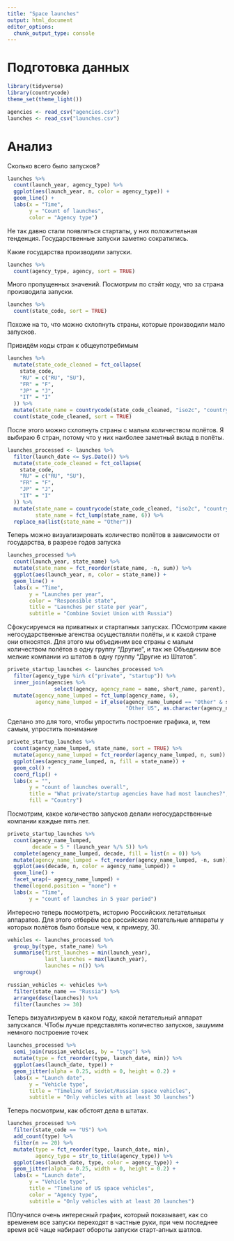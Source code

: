 ```yaml
---
title: "Space launches"
output: html_document
editor_options: 
  chunk_output_type: console
---
```


# Подготовка данных

```r
library(tidyverse)
library(countrycode)
theme_set(theme_light())
```

```r
agencies <- read_csv("agencies.csv")
launches <- read_csv("launches.csv")
```

# Анализ

Сколько всего было запусков?

```r
launches %>%
  count(launch_year, agency_type) %>%
  ggplot(aes(launch_year, n, color = agency_type)) +
  geom_line() +
  labs(x = "Time",
       y = "Count of launches",
       color = "Agency type")
```

Не так давно стали появляться стартапы, у них положительная тенденция. Государственные запуски заметно сократились. 

Какие государства производили запуски.

```r
launches %>%
  count(agency_type, agency, sort = TRUE)
```

Много пропущенных значений.
Посмотрим по стэйт коду, что за страна производила запуски.

```r
launches %>%
  count(state_code, sort = TRUE)
```

Похоже на то, что можно схлопнуть страны, которые производили мало запусков.

Привидём коды стран к общеупотребимым
```r
launches %>%
  mutate(state_code_cleaned = fct_collapse(
    state_code,
    "RU" = c("RU", "SU"),
    "FR" = "F",
    "JP" = "J",
    "IT" = "I"
  )) %>%
  mutate(state_name = countrycode(state_code_cleaned, "iso2c", "country.name")) %>%
  count(state_code_cleaned, sort = TRUE)
```

После этого можно схлопнуть страны с малым количеством полётов.
Я выбираю 6 стран, потому что у них наиболее заметный вклад в полёты.

```r
launches_processed <- launches %>%
  filter(launch_date <= Sys.Date()) %>%
  mutate(state_code_cleaned = fct_collapse(
    state_code,
    "RU" = c("RU", "SU"),
    "FR" = "F",
    "JP" = "J",
    "IT" = "I"
  )) %>%
  mutate(state_name = countrycode(state_code_cleaned, "iso2c", "country.name"),
         state_name = fct_lump(state_name, 6)) %>%
  replace_na(list(state_name = "Other"))
```

Теперь можно визуализировать количество полётов в зависимости от государства, в разрезе годов запуска

```r
launches_processed %>%
  count(launch_year, state_name) %>%
  mutate(state_name = fct_reorder(state_name, -n, sum)) %>%
  ggplot(aes(launch_year, n, color = state_name)) +
  geom_line() +
  labs(x = "Time",
       y = "Launches per year",
       color = "Responsible state",
       title = "Launches per state per year",
       subtitle = "Combine Soviet Union with Russia")
```

Сфокусируемся на приватных и стартапных запусках. 
ПОсмотрим какие негосударственные агенства осуществляли полёты, и к какой стране они относятся.
Для этого мы объединим все страны с малым количеством полётов в одну группу "Другие", и так же Объединим все мелкие компании из штатов в одну группу "Другие из Штатов".

```r
privete_startup_launches <- launches_processed %>%
  filter(agency_type %in% c("private", "startup")) %>%
  inner_join(agencies %>%
               select(agency, agency_name = name, short_name, parent), by = "agency") %>%
  mutate(agency_name_lumped = fct_lump(agency_name, 6),
         agency_name_lumped = if_else(agency_name_lumped == "Other" & state_name == "United States",
                                      "Other US", as.character(agency_name_lumped)))
```

Сделано это для того, чтобы упростить построение графика, и, тем самым, упростить понимание

```r
privete_startup_launches %>%
  count(agency_name_lumped, state_name, sort = TRUE) %>%
  mutate(agency_name_lumped = fct_reorder(agency_name_lumped, n, sum)) %>%
  ggplot(aes(agency_name_lumped, n, fill = state_name)) +
  geom_col() +
  coord_flip() +
  labs(x = "",
       y = "count of launches overall",
       title = "What private/startup agencies have had most launches?",
       fill = "Country")
```

Посмотрим, какое количество запусков делали негосударственные компании каждые пять лет.

```r
privete_startup_launches %>%
  count(agency_name_lumped, 
        decade = 5 * (launch_year %/% 5)) %>%
  complete(agency_name_lumped, decade, fill = list(n = 0)) %>%
  mutate(agency_name_lumped = fct_reorder(agency_name_lumped, -n, sum)) %>%
  ggplot(aes(decade, n, color = agency_name_lumped)) +
  geom_line() +
  facet_wrap(~ agency_name_lumped) +
  theme(legend.position = "none") +
  labs(x = "Time",
       y = "count of launches in 5 year period")
```

Интересно теперь посмотреть, историю Российских летательных аппаратов.
Для этого отберём все российские летательные аппараты у которых полётов было больше чем, к примеру, 30.

```r
vehicles <- launches_processed %>%
  group_by(type, state_name) %>%
  summarise(first_launches = min(launch_year),
            last_launches = max(launch_year),
            launches = n()) %>%
  ungroup()

russian_vehicles <- vehicles %>%
  filter(state_name == "Russia") %>%
  arrange(desc(launches)) %>%
  filter(launches >= 30)
```

Теперь визуализируем в каком году, какой летательный аппарат запускался.
ЧТобы лучше представлять количество запусков, зашумим немного построение точек

```r
launches_processed %>%
  semi_join(russian_vehicles, by = "type") %>%
  mutate(type = fct_reorder(type, launch_date, min)) %>%
  ggplot(aes(launch_date, type)) +
  geom_jitter(alpha = 0.25, width = 0, height = 0.2) +
  labs(x = "Launch date",
       y = "Vehicle type",
       title = "Timeline of Soviet/Russian space vehicles",
       subtitle = "Only vehicles with at least 30 launches")
```

Теперь посмотрим, как обстоят дела в штатах.

```r
launches_processed %>%
  filter(state_code == "US") %>%
  add_count(type) %>%
  filter(n >= 20) %>%
  mutate(type = fct_reorder(type, launch_date, min),
         agency_type = str_to_title(agency_type)) %>%
  ggplot(aes(launch_date, type, color = agency_type)) +
  geom_jitter(alpha = 0.25, width = 0, height = 0.2) +
  labs(x = "Launch date",
       y = "Vehicle type",
       title = "Timeline of US space vehicles",
       color = "Agency type",
       subtitle = "Only vehicles with at least 20 launches")
```

ПОлучился очень интересный график, который показывает, как со временем все запуски переходят в частные руки, при чем последнее время всё чаще набирает обороты запуски старт-апных шатлов.
